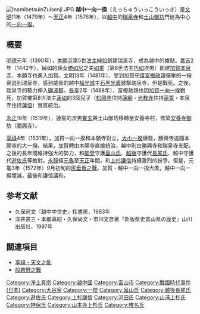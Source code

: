 [[File:InamibetsuinZuisenji.JPG|thumb]]
'''越中一向一揆'''（えっちゅういっこういっき）是[[文明_(後土御門天皇)|文明]]11年（1479年）～[[天正_(日本)|天正]]4年（1576年），以[[越中國|越中]]的[[真宗大谷派井波別院瑞泉寺|瑞泉寺]]和[[御峰城|土山御坊]]門徒為中心的[[一向一揆|一向一揆]]。

== 概要 ==
[[明德_(後小松天皇)|明德]]元年（1390年），[[本願寺|本願寺]]第5世[[法主|法主]][[綽如|綽如]]創建瑞泉寺，成為越中的據點。[[嘉吉|嘉吉]]2年（1442年），綽如的孫女[[勝如尼|勝如尼]]之夫[[如乘|如乘]]（第6世法主[[巧如|巧如]]次男）創建[[加賀國|加賀]][[本泉寺|本泉寺]]，本願寺也進入加賀。[[文明_(後土御門天皇)|文明]]13年（1481年），受到加賀[[守護|守護]][[富樫政親|富樫政親]]彈壓的一揆衆逃到瑞泉寺，感到威脅的越中[[福光城|福光城]]主[[石黑光義|石黑光義]]襲撃瑞泉寺，但是戰死。之後，瑞泉寺的勢力伸入[[礪波郡|礪波郡]]。[[長享|長享]]2年（1488年），富樫政親也因[[加賀一向一揆|加賀一向一揆]]戰死，加賀被第8世法主[[蓮如|蓮如]]的3個兒子（[[松岡寺|松岡寺]]住持[[蓮綱|蓮綱]]・[[光教寺|光教寺]]住持[[蓮誓|蓮誓]]・本泉寺住持[[蓮悟|蓮悟]]）實質統治。

[[永正|永正]]16年（1519年），蓮誓的次男[[實玄|實玄]]將土山御坊移轉至安養寺村，修築[[安養寺城|安養寺御坊]]（[[勝興寺|勝興寺]]）。

[[享祿|享祿]]4年（1531年），加賀一向一揆和本願寺對立，[[享祿・天文之亂|大小一揆]]爆發，勝興寺追隨本願寺的大一揆。結果，加賀轉由本願寺直接統治，越中則由勝興寺和瑞泉寺支配。之後的長年間維持強大的勢力，和[[能登國|能登]]守護[[畠山氏|畠山氏]]、[[越後國|越後]]守護代[[長尾氏|長尾氏]]、越中守護代[[遊佐氏|遊佐氏]]等敵對。[[永祿|永祿]]經[[元龜|元龜]]至[[天正_(日本)|天正]]年間，和[[上杉謙信|上杉謙信]]持續激烈的紛爭。但是，元龜3年（1572年）9月初旬的[[尻垂坂之戰|尻垂坂之戰]]，加賀・越中一向一揆大敗，越中一向一揆壞滅，最後和謙信議和。

== 参考文献 ==
* 久保尚文『越中中世史』桂書房、1983年
* 深井甚三・本郷真紹・久保尚文・市川文彦著『新版県史富山県の歴史』山川出版社、1997年

== 關連項目 ==
* [[享祿・天文之亂|享祿・天文之亂]]
* [[般若野之戰_(戰國時代)|般若野之戰]]

[[Category:淨土真宗|Category:淨土真宗]]
[[Category:越中國|Category:越中國]]
[[Category:富山市|Category:富山市]]
[[Category:戰國時代事件_(日本)|Category:戰國時代事件 (日本)]]
[[Category:大谷家|Category:大谷家]]
[[Category:一揆|Category:一揆]]
[[Category:畠山氏|Category:畠山氏]]
[[Category:越後長尾氏|Category:越後長尾氏]]
[[Category:遊佐氏|Category:遊佐氏]]
[[Category:上杉謙信|Category:上杉謙信]]
[[Category:河田氏|Category:河田氏]]
[[Category:山浦上杉氏|Category:山浦上杉氏]]
[[Category:神保氏|Category:神保氏]]
[[Category:山本寺上杉氏|Category:山本寺上杉氏]]
[[Category:椎名氏|Category:椎名氏]]